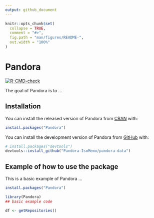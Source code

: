 ```yaml
---
output: github_document
---
```


<!-- README.md is generated from README.Rmd. Please edit that file -->

```r
knitr::opts_chunk$set(
  collapse = TRUE,
  comment = "#>",
  fig.path = "man/figures/README-",
  out.width = "100%"
)
```

# Pandora

<!-- badges: start -->
[![R-CMD-check](https://github.com/Pandora-IsoMemo/pandora-data/actions/workflows/R-CMD-check.yaml/badge.svg)](https://github.com/Pandora-IsoMemo/pandora-data/actions/workflows/R-CMD-check.yaml)
<!-- badges: end -->

The goal of Pandora is to ...

## Installation

You can install the released version of Pandora from [CRAN](https://CRAN.R-project.org) with:

```r
install.packages("Pandora")
```


You can install the development version of Pandora from [GitHub](https://github.com/) with:

```r
# install.packages("devtools")
devtools::install_github("Pandora-IsoMemo/pandora-data")
```

## Example of how to use the package

This is a basic example of Pandora ...

```r
install.packages("Pandora")

library(Pandora)
## basic example code

df <- getRepositories()


```
